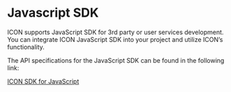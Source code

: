 # Javascript SDK

ICON supports JavaScript SDK for 3rd party or user services development. You can integrate ICON JavaScript SDK into your project and utilize ICON’s functionality.

The API specifications for the JavaScript SDK can be found in the following link:

[ICON SDK for JavaScript](https://github.com/icon-project/icon-sdk-js)
